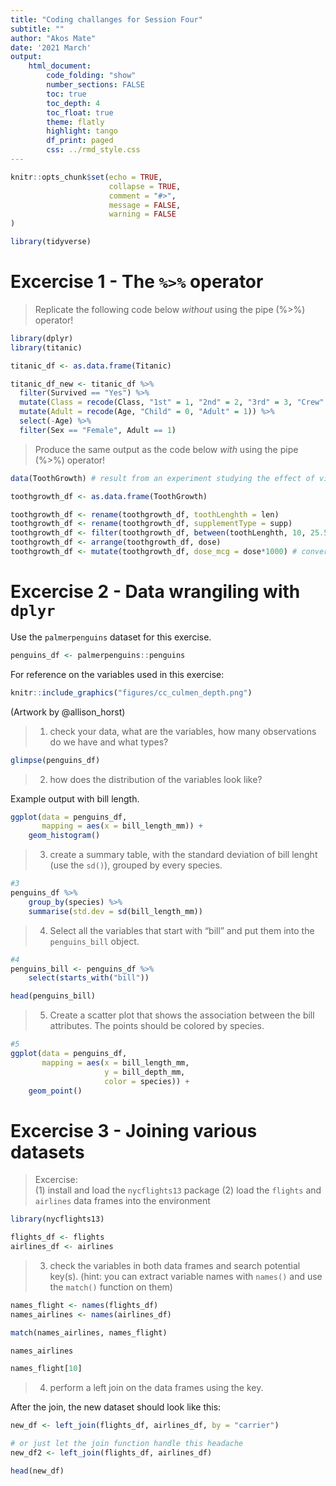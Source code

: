 ```yaml
---
title: "Coding challanges for Session Four"
subtitle: ""
author: "Akos Mate"
date: '2021 March'
output:
    html_document:
        code_folding: "show"
        number_sections: FALSE
        toc: true
        toc_depth: 4
        toc_float: true
        theme: flatly
        highlight: tango
        df_print: paged
        css: ../rmd_style.css
---
```



```r
knitr::opts_chunk$set(echo = TRUE,
                      collapse = TRUE,
                      comment = "#>",
                      message = FALSE,
                      warning = FALSE
)
```



```r

library(tidyverse)

```



# Excercise 1 - The `%>%` operator

> Replicate the following code below *without* using the pipe (%>%) operator!

```r
library(dplyr)
library(titanic)

titanic_df <- as.data.frame(Titanic)

titanic_df_new <- titanic_df %>% 
  filter(Survived == "Yes") %>% 
  mutate(Class = recode(Class, "1st" = 1, "2nd" = 2, "3rd" = 3, "Crew" = 0)) %>%
  mutate(Adult = recode(Age, "Child" = 0, "Adult" = 1)) %>%
  select(-Age) %>% 
  filter(Sex == "Female", Adult == 1)  
```


> Produce the same output as the code below *with* using the pipe (%>%) operator!


```r
data(ToothGrowth) # result from an experiment studying the effect of vitamin C on tooth growth in 60 Guinea pigs

toothgrowth_df <- as.data.frame(ToothGrowth)

toothgrowth_df <- rename(toothgrowth_df, toothLenghth = len)
toothgrowth_df <- rename(toothgrowth_df, supplementType = supp)
toothgrowth_df <- filter(toothgrowth_df, between(toothLenghth, 10, 25.5))
toothgrowth_df <- arrange(toothgrowth_df, dose)
toothgrowth_df <- mutate(toothgrowth_df, dose_mcg = dose*1000) # converting milligrams to micrograms
```




# Excercise 2 - Data wrangiling with `dplyr`
Use the `palmerpenguins` dataset for this exercise.

```r
penguins_df <- palmerpenguins::penguins
```


For reference on the variables used in this exercise:

```r

knitr::include_graphics("figures/cc_culmen_depth.png")

``` 

(Artwork by @allison_horst)

> (1) check your data, what are the variables, how many observations do we have and what types?  

```r
glimpse(penguins_df)
```

> (2) how does the distribution of the variables look like?

Example output with bill length.
```r
ggplot(data = penguins_df,
       mapping = aes(x = bill_length_mm)) +
    geom_histogram()
```


> (3) create a summary table, with the standard deviation of bill lenght (use the `sd()`), grouped by every species.

```r
#3
penguins_df %>% 
    group_by(species) %>% 
    summarise(std.dev = sd(bill_length_mm))

```


> (4) Select all the variables that start with "bill" and put them into the `penguins_bill` object.

```r

#4 
penguins_bill <- penguins_df %>% 
    select(starts_with("bill")) 
```

```r
head(penguins_bill)
```



> (5) Create a scatter plot that shows the association between the bill attributes. The points should be colored by species.


```r
#5
ggplot(data = penguins_df,
       mapping = aes(x = bill_length_mm,
                     y = bill_depth_mm,
                     color = species)) +
    geom_point()
```

# Excercise 3 - Joining various datasets
> Excercise:  
> (1) install and load the `nycflights13` package
> (2) load the `flights` and `airlines` data frames into the environment

```r
library(nycflights13)

flights_df <- flights
airlines_df <- airlines
```


> (3) check the variables in both data frames and search potential key(s). (hint: you can extract variable names with `names()` and use the `match()` function on them)

```r
names_flight <- names(flights_df)
names_airlines <- names(airlines_df)

match(names_airlines, names_flight)

names_airlines

names_flight[10]

```


> (4) perform a left join on the data frames using the key.

After the join, the new dataset should look like this:
```r
new_df <- left_join(flights_df, airlines_df, by = "carrier")

```


```r
# or just let the join function handle this headache
new_df2 <- left_join(flights_df, airlines_df)
```


```r
head(new_df)
```

